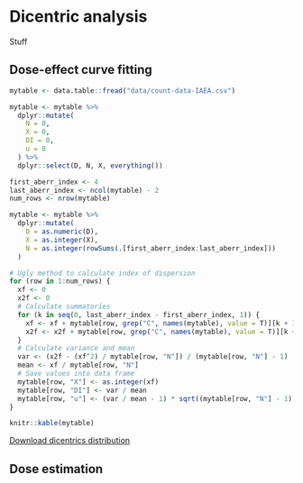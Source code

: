 # Dicentric analysis {#stats-dicent}
Stuff

## Dose-effect curve fitting

```r
mytable <- data.table::fread("data/count-data-IAEA.csv")

mytable <- mytable %>%
  dplyr::mutate(
    N = 0,
    X = 0,
    DI = 0,
    u = 0
  ) %>%
  dplyr::select(D, N, X, everything())

first_aberr_index <- 4
last_aberr_index <- ncol(mytable) - 2
num_rows <- nrow(mytable)

mytable <- mytable %>%
  dplyr::mutate(
    D = as.numeric(D),
    X = as.integer(X),
    N = as.integer(rowSums(.[first_aberr_index:last_aberr_index]))
  )

# Ugly method to calculate index of dispersion
for (row in 1:num_rows) {
  xf <- 0
  x2f <- 0
  # Calculate summatories
  for (k in seq(0, last_aberr_index - first_aberr_index, 1)) {
    xf <- xf + mytable[row, grep("C", names(mytable), value = T)][k + 1] * k
    x2f <- x2f + mytable[row, grep("C", names(mytable), value = T)][k + 1] * k^2
  }
  # Calculate variance and mean
  var <- (x2f - (xf^2) / mytable[row, "N"]) / (mytable[row, "N"] - 1)
  mean <- xf / mytable[row, "N"]
  # Save values into data frame
  mytable[row, "X"] <- as.integer(xf)
  mytable[row, "DI"] <- var / mean
  mytable[row, "u"] <- (var / mean - 1) * sqrt((mytable[row, "N"] - 1) / (2 * (1 - 1 / mytable[row, "X"])))
}

knitr::kable(mytable)
```

[Download dicentrics distribution](https://biodosimetry-uab.github.io/documentation/data/count-data-IAEA.csv)

## Dose estimation
